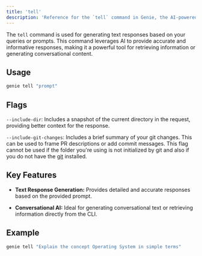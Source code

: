 ```yaml
---
title: 'tell'
description: 'Reference for the `tell` command in Genie, the AI-powered CLI companion.'
---
```


The `tell` command is used for generating text responses based on your queries or prompts. This command leverages AI to provide accurate and informative responses, making it a powerful tool for retrieving information or generating conversational content.

## Usage

```bash
genie tell "prompt"
```

## Flags

`--include-dir`: Includes a snapshot of the current directory in the request, providing better context for the response.

`--include-git-changes`: Includes a brief summary of your git changes. This can be used to frame PR descriptions or add commit messages. This flag cannot be used if the folder you're using is not initialized by git and also if you do not have the [git](https://git-scm.com/docs/gitcli) installed.

## Key Features

- **Text Response Generation:** Provides detailed and accurate responses based on the provided prompt.

- **Conversational AI:** Ideal for generating conversational text or retrieving information directly from the CLI.

## Example

```bash
genie tell "Explain the concept Operating System in simple terms"
```
